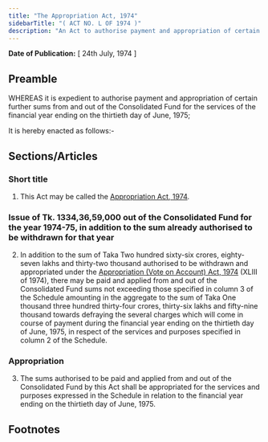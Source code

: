 ```yaml
---
title: "The Appropriation Act, 1974"
sidebarTitle: "( ACT NO. L OF 1974 )"
description: "An Act to authorise payment and appropriation of certain further sums from and out of the Consolidated Fund for the services of the financial year ending on the thirtieth day of June, 1975."
---
```


**Date of Publication:** [ 24th July, 1974 ]

## Preamble

WHEREAS it is expedient to authorise payment and appropriation of certain further sums from and out of the Consolidated Fund for the services of the financial year ending on the thirtieth day of June, 1975;

It is hereby enacted as follows:-

## Sections/Articles

### Short title

1. This Act may be called the [Appropriation Act, 1974](/act-475.html "Appropriation Act, 1974").

### Issue of Tk. 1334,36,59,000 out of the Consolidated Fund for the year 1974-75, in addition to the sum already authorised to be withdrawn for that year

2. In addition to the sum of Taka Two hundred sixty-six crores, eighty-seven lakhs and thirty-two thousand authorised to be withdrawn and appropriated under the [Appropriation (Vote on Account) Act, 1974](/act-472.html "Appropriation (Vote on Account) Act, 1974") (XLIII of 1974), there may be paid and applied from and out of the Consolidated Fund sums not exceeding those specified in column 3 of the Schedule amounting in the aggregate to the sum of Taka One thousand three hundred thirty-four crores, thirty-six lakhs and fifty-nine thousand towards defraying the several charges which will come in course of payment during the financial year ending on the thirtieth day of June, 1975, in respect of the services and purposes specified in column 2 of the Schedule.

### Appropriation

3. The sums authorised to be paid and applied from and out of the Consolidated Fund by this Act shall be appropriated for the services and purposes expressed in the Schedule in relation to the financial year ending on the thirtieth day of June, 1975.

## Footnotes
